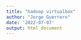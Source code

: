 ```yaml
---
title: "hadoop virtualbox"
author: "Jorge Guerrero"
date: '2022-07-07'
output: html_document
---
```

